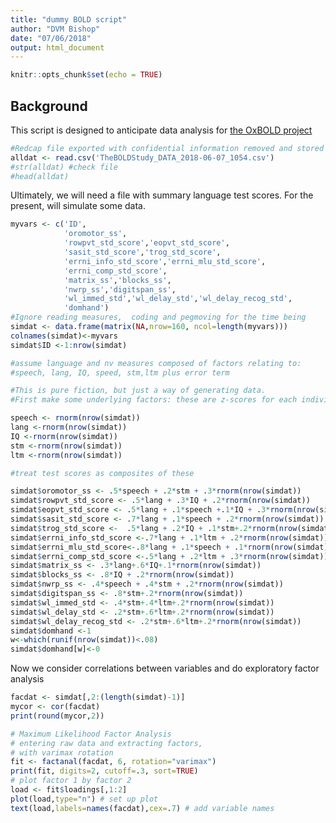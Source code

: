 ```yaml
---
title: "dummy BOLD script"
author: "DVM Bishop"
date: "07/06/2018"
output: html_document
---
```


```r
knitr::opts_chunk$set(echo = TRUE)
```

## Background

This script is designed to anticipate data analysis for [the OxBOLD project](https://boldstudy.wordpress.com/)

```r
#Redcap file exported with confidential information removed and stored on local copy of repository.
alldat <- read.csv('TheBOLDStudy_DATA_2018-06-07_1054.csv')
#str(alldat) #check file
#head(alldat)

```

Ultimately, we will need a file with summary language test scores.
For the present, will simulate some data.

```r
myvars <- c('ID',
            'oromotor_ss',
            'rowpvt_std_score','eopvt_std_score',
            'sasit_std_score','trog_std_score',
            'errni_info_std_score','errni_mlu_std_score',
            'errni_comp_std_score',
            'matrix_ss','blocks_ss',
            'nwrp_ss','digitspan_ss',
            'wl_immed_std','wl_delay_std','wl_delay_recog_std',
            'domhand')
#Ignore reading measures,  coding and pegmoving for the time being 
simdat <- data.frame(matrix(NA,nrow=160, ncol=length(myvars)))
colnames(simdat)<-myvars
simdat$ID <-1:nrow(simdat)

#assume language and nv measures composed of factors relating to:
#speech, lang, IQ, speed, stm,ltm plus error term

#This is pure fiction, but just a way of generating data.
#First make some underlying factors: these are z-scores for each individual: not correlated

speech <- rnorm(nrow(simdat))
lang <-rnorm(nrow(simdat))
IQ <-rnorm(nrow(simdat))
stm <-rnorm(nrow(simdat))
ltm <-rnorm(nrow(simdat))

#treat test scores as composites of these

simdat$oromotor_ss <- .5*speech + .2*stm + .3*rnorm(nrow(simdat))
simdat$rowpvt_std_score <- .5*lang + .3*IQ + .2*rnorm(nrow(simdat))
simdat$eopvt_std_score <- .5*lang + .1*speech +.1*IQ + .3*rnorm(nrow(simdat))
simdat$sasit_std_score <- .7*lang + .1*speech + .2*rnorm(nrow(simdat))
simdat$trog_std_score <-  .5*lang + .2*IQ + .1*stm+.2*rnorm(nrow(simdat))
simdat$errni_info_std_score <-.7*lang + .1*ltm + .2*rnorm(nrow(simdat))
simdat$errni_mlu_std_score<-.8*lang + .1*speech + .1*rnorm(nrow(simdat))
simdat$errni_comp_std_score <-.5*lang + .2*ltm + .3*rnorm(nrow(simdat))
simdat$matrix_ss <- .3*lang+.6*IQ+.1*rnorm(nrow(simdat))
simdat$blocks_ss <- .8*IQ + .2*rnorm(nrow(simdat))
simdat$nwrp_ss <- .4*speech + .4*stm + .2*rnorm(nrow(simdat))
simdat$digitspan_ss <- .8*stm+.2*rnorm(nrow(simdat))
simdat$wl_immed_std <- .4*stm+.4*ltm+.2*rnorm(nrow(simdat))
simdat$wl_delay_std <- .2*stm+.6*ltm+.2*rnorm(nrow(simdat))
simdat$wl_delay_recog_std <- .2*stm+.6*ltm+.2*rnorm(nrow(simdat))
simdat$domhand <-1
w<-which(runif(nrow(simdat))<.08)
simdat$domhand[w]<-0


```

Now we consider correlations between variables and do exploratory factor analysis

```r
facdat <- simdat[,2:(length(simdat)-1)]
mycor <- cor(facdat)
print(round(mycor,2))

# Maximum Likelihood Factor Analysis
# entering raw data and extracting factors,
# with varimax rotation
fit <- factanal(facdat, 6, rotation="varimax")
print(fit, digits=2, cutoff=.3, sort=TRUE)
# plot factor 1 by factor 2
load <- fit$loadings[,1:2]
plot(load,type="n") # set up plot
text(load,labels=names(facdat),cex=.7) # add variable names 
```
